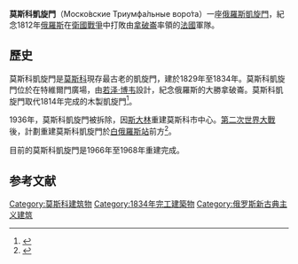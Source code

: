 {{Infobox building
|name = 莫斯科凱旋門
|native_name =
|image = [[File:Moscow_05-2017_img17_Triumphal_Gate.jpg|260px]]
|caption = 
|former_names =
|alternate_names = 
|map_type =
|building_type = [[凯旋门|凯旋门]]
|architectural_style = 
|structural_system =
|cost =
|location = {{RUS}}[[莫斯科|莫斯科]]
|client =
|owner =
|current_tenants =
|landlord =
|coordinates = 
|altitude =
|start_date = 1829年
|completion_date = 1834年
|inauguration_date = 
|demolition_date =
|height = {{Convert|28|m|ft|0|abbr=on}}
|diameter =
|other_dimensions = 
|floor_count =
|floor_area =
|main_contractor =
|architect = [[若泽·博韦|若泽·博韦]]
|structural_engineer =
|services_engineer =
|civil_engineer =
|other_designers =
|quantity_surveyor =
|awards =
|references =
}}

'''莫斯科凱旋門'''（Моско́вские Триумфа́льные воро́та）一座[[俄羅斯|俄羅斯]][[凱旋門|凱旋門]]，紀念1812年[[俄羅斯|俄羅斯]]在[[衛國戰爭|衛國戰爭]]中打敗由[[拿破崙|拿破崙]]率領的[[法國|法國]]軍隊。

==歷史==
莫斯科凱旋門是[[莫斯科|莫斯科]]現存最古老的凱旋門，建於1829年至1834年。莫斯科凱旋門位於在特維爾門廣場，由[[若泽·博韦|若泽·博韦]]設計，紀念俄羅斯的大勝拿破崙。莫斯科凱旋門取代1814年完成的木製凱旋門<ref>{{cite web |url=http://www.museum.ru/1812/Memorial/arka/index.html |title=存档副本 |accessdate=2011-11-26 |archive-date=2012-01-21 |archive-url=https://web.archive.org/web/20120121051320/http://www.museum.ru/1812/memorial/Arka/index.html |dead-url=no }}</ref>。


1936年，莫斯科凱旋門被拆除，因[[斯大林|斯大林]]重建莫斯科市中心。[[第二次世界大戰|第二次世界大戰]]後，計劃重建莫斯科凱旋門於[[白俄羅斯站|白俄羅斯站]]前方<ref>{{Cite web |url=http://www.archvestnik.ru/0603_07.htm |title=存档副本 |access-date=2014-08-24 |archive-url=https://web.archive.org/web/20131014174053/http://www.archvestnik.ru/0603_07.htm |archive-date=2013-10-14 |dead-url=yes }}</ref>。

目前的莫斯科凱旋門是1966年至1968年重建完成。

== 参考文献 ==
{{Reflist}}


[[Category:莫斯科建筑物|Category:莫斯科建筑物]]
[[Category:1834年完工建築物|Category:1834年完工建築物]]
[[Category:俄罗斯新古典主义建筑|Category:俄罗斯新古典主义建筑]]